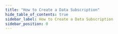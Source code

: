 ```yaml
---
title: "How to Create a Data Subscription"
hide_table_of_contents: true
sidebar_label: How to Create a Data Subscription
sidebar_position: 0
---
```





<LanguageSwitcher supportedLanguages={supportedLanguages} />

<LanguageContent language="csharp">
   <HowToCreateDataSubscriptionCsharp />
</LanguageContent>

<LanguageContent language="java">
   <HowToCreateDataSubscriptionJava />
</LanguageContent>

<LanguageContent language="python">
   <HowToCreateDataSubscriptionPython />
</LanguageContent>

<LanguageContent language="nodejs">
   <HowToCreateDataSubscriptionNodejs />
</LanguageContent>


<!---
### Data Subscriptions:
- [What are Data Subscriptions](../../../client-api/data-subscriptions/what-are-data-subscriptions)
- [How to Consume a Data Subscription](../../../client-api/data-subscriptions/consumption/how-to-consume-data-subscription)

### Knowledge Base:
- [JavaScript Engine](../../../server/kb/javascript-engine)


-->